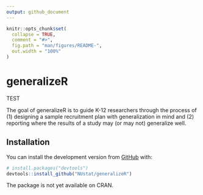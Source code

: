 ```yaml
---
output: github_document
---
```


<!-- README.md is generated from README.Rmd. Please edit that file -->

```r
knitr::opts_chunk$set(
  collapse = TRUE,
  comment = "#>",
  fig.path = "man/figures/README-",
  out.width = "100%"
)
```

# generalizeR

<!-- badges: start -->
<!-- badges: end -->


TEST

The goal of generalizeR is to guide K-12 researchers through the process of (1) designing a sample recruitment plan with generalization in mind and (2) reporting where the results of a study may (or may not) generalize well. 

## Installation

You can install the development version from [GitHub](https://github.com/) with:

``` r
# install.packages("devtools")
devtools::install_github("NUstat/generalizeR")
```

The package is not yet available on CRAN.
